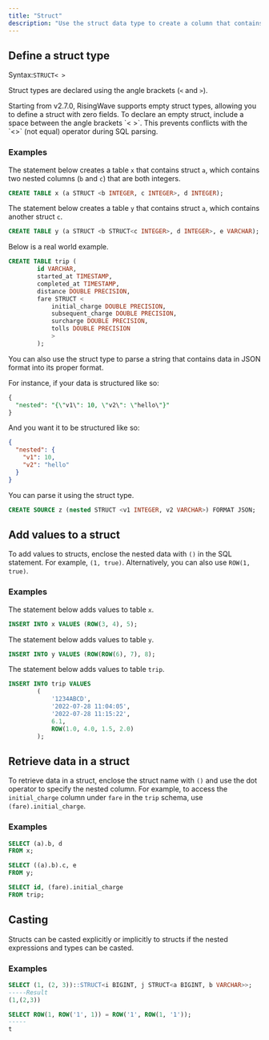```yaml
---
title: "Struct"
description: "Use the struct data type to create a column that contains nested columns. The nested columns can be of different data types, including the struct type."
---
```


## Define a struct type

Syntax:`STRUCT< >`

Struct types are declared using the angle brackets (`<` and `>`).

<Note>
Starting from v2.7.0, RisingWave supports empty struct types, allowing you to define a struct with zero fields. To declare an empty struct, include a space between the angle brackets `< >`. This prevents conflicts with the `<>` (not equal) operator during SQL parsing.
</Note>

### Examples

The statement below creates a table `x` that contains struct `a`, which contains two nested columns (`b` and `c`) that are both integers.

```sql
CREATE TABLE x (a STRUCT <b INTEGER, c INTEGER>, d INTEGER);
```

The statement below creates a table `y` that contains struct `a`, which contains another struct `c`.

```sql
CREATE TABLE y (a STRUCT <b STRUCT<c INTEGER>, d INTEGER>, e VARCHAR);
```

Below is a real world example.

```sql
CREATE TABLE trip (
        id VARCHAR,
        started_at TIMESTAMP,
        completed_at TIMESTAMP,
        distance DOUBLE PRECISION,
        fare STRUCT <
            initial_charge DOUBLE PRECISION,
            subsequent_charge DOUBLE PRECISION,
            surcharge DOUBLE PRECISION,
            tolls DOUBLE PRECISION
            >
        );
```

You can also use the struct type to parse a string that contains data in JSON format into its proper format.

For instance, if your data is structured like so:

```sql
{
  "nested": "{\"v1\": 10, \"v2\": \"hello\"}"
}
```

And you want it to be structured like so:

```json
{
  "nested": {
    "v1": 10,
    "v2": "hello"
  }
}
```

You can parse it using the struct type.

```sql
CREATE SOURCE z (nested STRUCT <v1 INTEGER, v2 VARCHAR>) FORMAT JSON;
```

## Add values to a struct

To add values to structs, enclose the nested data with `()` in the SQL statement. For example, `(1, true)`. Alternatively, you can also use `ROW(1, true)`.

### Examples

The statement below adds values to table `x`.

```sql
INSERT INTO x VALUES (ROW(3, 4), 5);
```

The statement below adds values to table `y`.

```sql
INSERT INTO y VALUES (ROW(ROW(6), 7), 8);
```

The statement below adds values to table `trip`.

```sql
INSERT INTO trip VALUES
        (
            '1234ABCD',
            '2022-07-28 11:04:05',
            '2022-07-28 11:15:22',
            6.1,
            ROW(1.0, 4.0, 1.5, 2.0)
        );
```

## Retrieve data in a struct

To retrieve data in a struct, enclose the struct name with `()` and use the dot operator to specify the nested column. For example, to access the `initial_charge` column under `fare` in the `trip` schema, use `(fare).initial_charge`.

### Examples[](#examples-2 "Direct link to Examples")

```sql
SELECT (a).b, d
FROM x;
```

```sql
SELECT ((a).b).c, e
FROM y;
```

```sql
SELECT id, (fare).initial_charge
FROM trip;
```

## Casting

Structs can be casted explicitly or implicitly to structs if the nested expressions and types can be casted.

### Examples

```sql
SELECT (1, (2, 3))::STRUCT<i BIGINT, j STRUCT<a BIGINT, b VARCHAR>>;
-----Result
(1,(2,3))
```

```sql
SELECT ROW(1, ROW('1', 1)) = ROW('1', ROW(1, '1'));
-----
t
```
